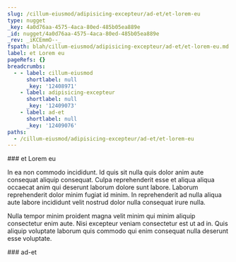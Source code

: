 ```yaml
---
slug: /cillum-eiusmod/adipisicing-excepteur/ad-et/et-lorem-eu
type: nugget
_key: 4a0d76aa-4575-4aca-80ed-485b05ea889e
_id: nugget/4a0d76aa-4575-4aca-80ed-485b05ea889e
_rev: _iKCEmmO--_
fspath: blah/cillum-eiusmod/adipisicing-excepteur/ad-et/et-lorem-eu.md
label: et Lorem eu
pageRefs: {}
breadcrumbs:
  - - label: cillum-eiusmod
      shortlabel: null
      _key: '12408971'
    - label: adipisicing-excepteur
      shortlabel: null
      _key: '12409073'
    - label: ad-et
      shortlabel: null
      _key: '12409076'
paths:
  - /cillum-eiusmod/adipisicing-excepteur/ad-et/et-lorem-eu
---
```


<NuggetArea>
<Nugget slug="/cillum-eiusmod/adipisicing-excepteur/ad-et/et-lorem-eu" type="nugget" _key="4a0d76aa-4575-4aca-80ed-485b05ea889e" _id="nugget/4a0d76aa-4575-4aca-80ed-485b05ea889e" _rev="_iKCEmmO--_" fspath="blah/cillum-eiusmod/adipisicing-excepteur/ad-et/et-lorem-eu.md" label="et Lorem eu" paths="/cillum-eiusmod/adipisicing-excepteur/ad-et/et-lorem-eu">
<NuggetBody>
### et Lorem eu

In ea non commodo incididunt. Id quis sit nulla quis dolor anim aute consequat aliquip consequat. Culpa reprehenderit esse et aliqua aliqua occaecat anim qui deserunt laborum dolore sunt labore. Laborum reprehenderit dolor minim fugiat id minim. In reprehenderit ad nulla aliqua aute labore incididunt velit nostrud dolor nulla consequat irure nulla.

Nulla tempor minim proident magna velit minim qui minim aliquip consectetur enim aute. Nisi excepteur veniam consectetur est ut ad in. Quis aliquip voluptate laborum quis commodo qui enim consequat nulla deserunt esse voluptate.

</NuggetBody>
<Breadcrumbs>
<Crumbs>
<Crumb _key="12408971" label="cillum-eiusmod" /><Crumb _key="12409073" label="adipisicing-excepteur" /><Crumb _key="12409076" label="ad-et" />
</Crumbs>
</Breadcrumbs>
</Nugget>

<NuggetsInbound>
</NuggetsInbound>
<NuggetsOutbound>
</NuggetsOutbound>
</NuggetArea>
<PassagesInbound>
<Passage direction="inbound" type="passage" _key="12409076" _id="passage/12409076" _rev="_iKCEmmO---" label="ad-et" passage="ad-et" fspath="blah/cillum-eiusmod/adipisicing-excepteur/ad-et" paths="/cillum-eiusmod/adipisicing-excepteur/ad-et" slug="/cillum-eiusmod/adipisicing-excepteur/ad-et">
<NuggetBody>
### ad-et

</NuggetBody>
<Breadcrumbs>
<Crumbs>
<Crumb _key="12408971" label="cillum-eiusmod" /><Crumb _key="12409073" label="adipisicing-excepteur" />
</Crumbs>
</Breadcrumbs>
</Passage>

</PassagesInbound>
<PassagesOutbound>
</PassagesOutbound>